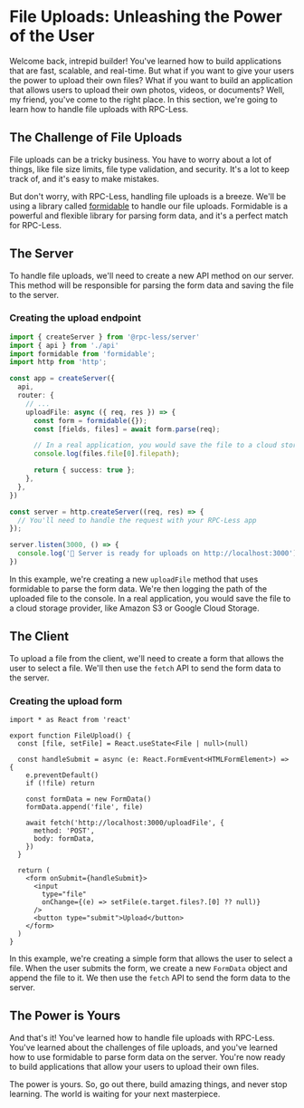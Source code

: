 # File Uploads: Unleashing the Power of the User

Welcome back, intrepid builder! You've learned how to build applications that are fast, scalable, and real-time. But what if you want to give your users the power to upload their own files? What if you want to build an application that allows users to upload their own photos, videos, or documents? Well, my friend, you've come to the right place. In this section, we're going to learn how to handle file uploads with RPC-Less.

## The Challenge of File Uploads

File uploads can be a tricky business. You have to worry about a lot of things, like file size limits, file type validation, and security. It's a lot to keep track of, and it's easy to make mistakes.

But don't worry, with RPC-Less, handling file uploads is a breeze. We'll be using a library called [formidable](https://github.com/node-formidable/formidable) to handle our file uploads. Formidable is a powerful and flexible library for parsing form data, and it's a perfect match for RPC-Less.

## The Server

To handle file uploads, we'll need to create a new API method on our server. This method will be responsible for parsing the form data and saving the file to the server.

### Creating the upload endpoint

```ts
import { createServer } from '@rpc-less/server'
import { api } from './api'
import formidable from 'formidable';
import http from 'http';

const app = createServer({
  api,
  router: {
    // ...
    uploadFile: async ({ req, res }) => {
      const form = formidable({});
      const [fields, files] = await form.parse(req);

      // In a real application, you would save the file to a cloud storage provider
      console.log(files.file[0].filepath);

      return { success: true };
    },
  },
})

const server = http.createServer((req, res) => {
  // You'll need to handle the request with your RPC-Less app
});

server.listen(3000, () => {
  console.log('🚀 Server is ready for uploads on http://localhost:3000')
})
```

In this example, we're creating a new `uploadFile` method that uses formidable to parse the form data. We're then logging the path of the uploaded file to the console. In a real application, you would save the file to a cloud storage provider, like Amazon S3 or Google Cloud Storage.

## The Client

To upload a file from the client, we'll need to create a form that allows the user to select a file. We'll then use the `fetch` API to send the form data to the server.

### Creating the upload form

```tsx
import * as React from 'react'

export function FileUpload() {
  const [file, setFile] = React.useState<File | null>(null)

  const handleSubmit = async (e: React.FormEvent<HTMLFormElement>) => {
    e.preventDefault()
    if (!file) return

    const formData = new FormData()
    formData.append('file', file)

    await fetch('http://localhost:3000/uploadFile', {
      method: 'POST',
      body: formData,
    })
  }

  return (
    <form onSubmit={handleSubmit}>
      <input
        type="file"
        onChange={(e) => setFile(e.target.files?.[0] ?? null)}
      />
      <button type="submit">Upload</button>
    </form>
  )
}
```

In this example, we're creating a simple form that allows the user to select a file. When the user submits the form, we create a new `FormData` object and append the file to it. We then use the `fetch` API to send the form data to the server.

## The Power is Yours

And that's it! You've learned how to handle file uploads with RPC-Less. You've learned about the challenges of file uploads, and you've learned how to use formidable to parse form data on the server. You're now ready to build applications that allow your users to upload their own files.

The power is yours. So, go out there, build amazing things, and never stop learning. The world is waiting for your next masterpiece.
